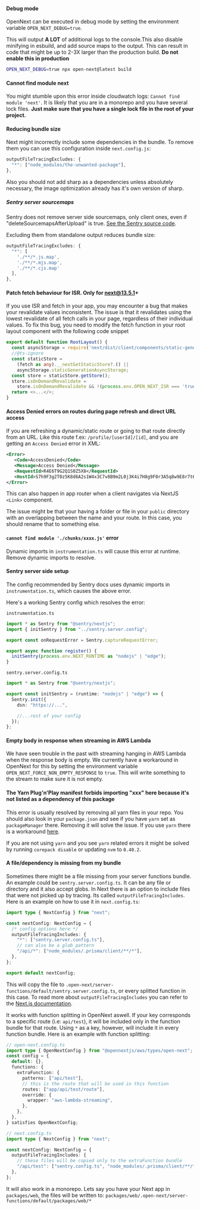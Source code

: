 #### Debug mode

OpenNext can be executed in debug mode by setting the environment variable `OPEN_NEXT_DEBUG=true`.

This will output **A LOT** of additional logs to the console.This also disable minifying in esbuild, and add source maps to the output. This can result in code that might be up to 2-3X larger than the production build. **Do not enable this in production**

```bash
OPEN_NEXT_DEBUG=true npx open-next@latest build
```

#### Cannot find module next

You might stumble upon this error inside cloudwatch logs: `Cannot find module 'next'`. It is likely that you are in a monorepo and you have several lock files. **Just make sure that you have a single lock file in the root of your project.**

#### Reducing bundle size

Next might incorrectly include some dependencies in the bundle. To remove them you can use this configuration inside `next.config.js`:

```javascript
outputFileTracingExcludes: {
  "*": ["node_modules/the-unwanted-package"],
},
```

Also you should not add sharp as a dependencies unless absolutely necessary, the image optimization already has it's own version of sharp.

##### Sentry server sourcemaps

Sentry does not remove server side sourcemaps, only client ones, even if "deleteSourcemapsAfterUpload" is true. [See the Sentry source code](https://github.com/getsentry/sentry-javascript/blob/develop/packages/nextjs/src/config/webpackPluginOptions.ts#L83).

Excluding them from standalone output reduces bundle size:

```javascript
outputFileTracingExcludes: {
  "*": [
    './**/*.js.map',
    './**/*.mjs.map',
    './**/*.cjs.map'
  ],
},
```

#### Patch fetch behaviour for ISR. Only for next@13.5.1+

If you use ISR and fetch in your app, you may encounter a bug that makes your revalidate values inconsistent.
The issue is that it revalidates using the lowest revalidate of all fetch calls in your page, regardless of their individual values. To fix this bug, you need to modify the fetch function in your root layout component with the following code snippet

```ts
export default function RootLayout() {
  const asyncStorage = require('next/dist/client/components/static-generation-async-storage.external');
  //@ts-ignore
  const staticStore =
    (fetch as any).__nextGetStaticStore?.() ||
    asyncStorage.staticGenerationAsyncStorage;
  const store = staticStore.getStore();
  store.isOnDemandRevalidate =
    store.isOnDemandRevalidate && !(process.env.OPEN_NEXT_ISR === 'true');
  return <>...</>;
}
```

#### Access Denied errors on routes during page refresh and direct URL access

If you are refreshing a dynamic/static route or going to that route directly from an URL. Like this route f.ex:
`/profile/[userId]/[id]`, and you are getting an `Access Denied` error in XML:

```xml
<Error>
   <Code>AccessDenied</Code>
   <Message>Access Denied</Message>
   <RequestId>R4E6T9G2Q1S0Z5X8</RequestId>
   <HostId>S7h9F3g2T0z5K8d6A2s1W4x3C7v8B9m2L0j3K4i7H8g9F0r3A5q8w9E8r7t6Y5h4U3i2O1p0</HostId>
</Error>
```

This can also happen in app router when a client navigates via NextJS `<Link>` component.

The issue might be that your having a folder or file in your `public` directory with an overlapping between the name and your route. In this case, you should rename that to something else.

#### `cannot find module './chunks/xxxx.js'` error

Dynamic imports in `instrumentation.ts` will cause this error at runtime. Remove dynamic imports to resolve.

#### Sentry server side setup

The config recommended by Sentry docs uses dynamic imports in `instrumentation.ts`, which causes the above error.

Here's a working Sentry config which resolves the error:

`instrumentation.ts`

```typescript
import * as Sentry from "@sentry/nextjs";
import { initSentry } from "../sentry.server.config";

export const onRequestError = Sentry.captureRequestError;

export async function register() {
  initSentry(process.env.NEXT_RUNTIME as "nodejs" | "edge");
}
```

`sentry.server.config.ts`

```typescript
import * as Sentry from "@sentry/nextjs";

export const initSentry = (runtime: "nodejs" | "edge") => {
  Sentry.init({
    dsn: "https://...",

    //...rest of your config
  });
};
```

#### Empty body in response when streaming in AWS Lambda

We have seen trouble in the past with streaming hanging in AWS Lambda when the response body is empty.
We currently have a workaround in OpenNext for this by setting the environment variable `OPEN_NEXT_FORCE_NON_EMPTY_RESPONSE` to `true`.
This will write something to the stream to make sure it is not empty.

#### The Yarn Plug'n'Play manifest forbids importing "xxx" here because it's not listed as a dependency of this package

This error is usually resolved by removing all yarn files in your repo. You should also look in your `package.json` and see if you have `yarn` set as `packageManager` there. Removing it will solve the issue.
If you use `yarn` there is a workaround [here](https://stackoverflow.com/a/76902985).

If you are not using `yarn` and you see `yarn` related errors it might be solved by running `corepack disable` or updating `nvm` to `0.40.2`.

#### A file/dependency is missing from my bundle

Sometimes there might be a file missing from your server functions bundle. An example could be `sentry.server.config.ts`. It can be any file or directory and it also accept globs. In Next there is an option to include files that were not picked up by tracing.
Its called `outputFileTracingIncludes`. Here is an example on how to use it in `next.config.ts`:

```ts
import type { NextConfig } from "next";

const nextConfig: NextConfig = {
  /* config options here */
  outputFileTracingIncludes: {
    "*": ["sentry.server.config.ts"],
    // can also be a glob pattern
    "/api/*": ["node_modules/.prisma/client/**/*"],
  },
};

export default nextConfig;
```

This will copy the file to `.open-next/server-functions/default/sentry.server.config.ts`, or every splitted function in this case.
To read more about `outputFileTracingIncludes` you can refer to the [Next.js documentation](https://nextjs.org/docs/pages/api-reference/config/next-config-js/output#caveats).

It works with function splitting in OpenNext aswell. If your key corresponds to a specific route (i.e: `api/test`), it will be included only in the function bundle for that route.
Using `*` as a key, however, will include it in every function bundle. Here is an example with function splitting:

```ts
// open-next.config.ts
import type { OpenNextConfig } from "@opennextjs/aws/types/open-next";
const config = {
  default: {},
  functions: {
    extraFunction: {
      patterns: ["api/test"],
      // this is the route that will be used in this function
      routes: ["app/api/test/route"],
      override: {
        wrapper: "aws-lambda-streaming",
      },
    },
  },
} satisfies OpenNextConfig;

// next.config.ts
import type { NextConfig } from "next";

const nextConfig: NextConfig = {
  outputFileTracingIncludes: {
    // these files will be copied only to the extraFunction bundle
    "/api/test": ["sentry.config.ts", "node_modules/.prisma/client/**/*"],
  },
};
```

It will also work in a monorepo. Lets say you have your Next app in `packages/web`, the files will be written to: `packages/web/.open-next/server-functions/default/packages/web/*`
